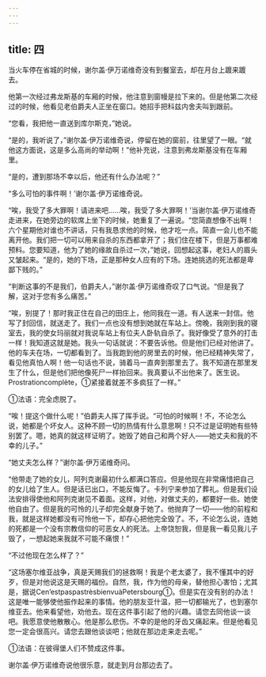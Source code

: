 ```yaml
---
---
---
```

title: 四
---



当火车停在省城的时候，谢尔盖·伊万诺维奇没有到餐室去，却在月台上踱来踱去。

他第一次经过弗龙斯基的车厢的时候，他注意到窗幔是拉下来的。但是他第二次经过的时候，他看见老伯爵夫人正坐在窗口。她招手把科兹内舍夫叫到跟前。

“您看，我把他一直送到库尔斯克，”她说。

“是的，我听说了，”谢尔盖·伊万诺维奇说，停留在她的窗前，往里望了一眼。“就他这方面说，这是多么高尚的举动啊！”他补充说，注意到弗龙斯基没有在车厢里。

“是的，遭到那场不幸以后，他还有什么办法呢？”

“多么可怕的事件啊！’谢尔盖·伊万诺维奇说。

“唉，我受了多大罪啊！请进来吧……唉，我受了多大罪啊！’当谢尔盖·伊万诺维奇走进来，在她旁边的软席上坐下的时候，她重复了一遍说。“您简直想像不出啊！六个星期他对谁也不讲话，只有我恳求他的时候，他才吃一点。简直一会儿也不能离开他。我们把一切可以用来自杀的东西都拿开了；我们住在楼下，但是万事都难预料。您要知道，他为了她的缘故自杀过一次，”她说，回想起这事，老妇人的眉头又皱起来。“是的，她的下场，正是那种女人应有的下场。连她挑选的死法都是卑鄙下贱的。”

“判断这事的不是我们，伯爵夫人，”谢尔盖·伊万诺维奇叹了口气说。“但是我了解，这对于您有多么痛苦。”

“唉，别提了！那时我正住在自己的田庄上，他同我在一道。有人送来一封信。他写了封回信，就送走了。我们一点也没有想到她就在车站上。傍晚，我刚到我的寝室去，我的使女玛丽就对我说车站上有位夫人卧轨自杀了。我好像受了意外的打击一样！我知道这就是她。我头一句话就说：不要告诉他。但是他们已经对他讲了。他的车夫在场，一切都看到了。当我跑到他的房里去的时候，他已经精神失常了，看见他真怕人啊！他一句话也不说，骑着马一直奔到那里去了。我不知道在那里发生了什么，但是他们把他像死尸一样抬回来。我真要认不出他来了。医生说。Prostrationcomplète，①紧接着就差不多疯狂了一样。”



①法语：完全虑脱了。

“唉！提这个做什么呢！”伯爵夫人挥了挥手说。“可怕的时候啊！不，不论怎么说，她都是个坏女人。这种不顾一切的热情有什么意思啊！只不过是证明她有些特别罢了。嗯，她真的就这样证明了。她毁了她自己和两个好人——她丈夫和我的不幸的儿子。”

“她丈夫怎么样？”谢尔盖·伊万诺维奇问。

“他带走了她的女儿，阿列克谢最初什么都满口答应。但是他现在非常痛惜把自己的女儿给了生人。但是话已出口，不能反悔了。卡列宁来参加了葬礼。但是我们设法安排得使他和阿列克谢见不着面。这样，对他，对做丈夫的，都要好一些。她使他自由了。但是我的可怜的儿子却完全献身于她了。他抛弃了一切——他的前程和我，就是这样她都没有可怜他一下，却存心把他完全毁了。不，不论怎么说，连她的死都是一个没有宗教信仰的可恶女人的死法。上帝饶恕我，但是我一看见我儿子毁了，一想起她来我就不可能不痛恨！”

“不过他现在怎么样了？”

“这场塞尔维亚战争，真是天赐我们的拯救啊！我是个老太婆了，我不懂其中的好歹，但是对他说这是天赐的福份。自然，我，作为他的母亲，替他担心害怕；尤其是，据说Cen’estpaspastrèsbienvuàPetersbourg①。但是实在没有别的办法！这是唯一能够使他振作起来的事情。他的朋友亚什温，把一切都输光了，也到塞尔维亚去。他来看望他，劝他去。现在这件事引起了他的兴趣。请您去同他谈一谈吧。我愿意使他散散心。他是那么悲伤。不幸的是他的牙齿又痛起来。但是他看见您一定会很高兴。请您去跟他谈谈吧；他就在那边走来走去呢。”



①法语：在彼得堡人们不赞成这件事。

谢尔盖·伊万诺维奇说他很乐意，就走到月台那边去了。